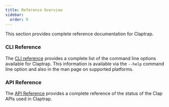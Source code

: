 ```yaml
---
title: Reference Overview
sidebar:
  order: 0
---
```


This section provides complete reference documentation for Claptrap.

### CLI Reference

The [CLI reference](/reference/cli) provides a complete list of the command line options available for Claptrap. This
information is available via the `--help` command line option and also in the man page on supported platforms.

### API Reference

The [API Reference](/reference/api) provides a complete reference of the status of the Clap APIs used in
Claptrap.